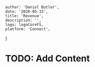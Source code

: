 
    author: 'Daniel Butler',
    date: '2020-05-15',
    title: 'Revenue',
    description: '',
    logo: logoCoreFS,
    platform: 'Connect',
}


# TODO: Add Content
